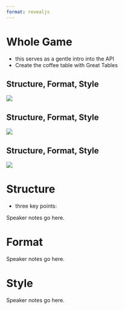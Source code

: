 ```yaml
---
format: revealjs
---
```


# Whole Game

- this serves as a gentle intro into the API
- Create the coffee table with Great Tables

## Structure, Format, Style

![](ingredients-01.png)

## Structure, Format, Style

![](ingredients-02.png)

## Structure, Format, Style

![](ingredients-03.png)


# Structure

- three key points:

::: {.notes}
Speaker notes go here.
:::

# Format


::: {.notes}
Speaker notes go here.
:::


# Style


::: {.notes}
Speaker notes go here.
:::



